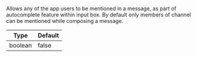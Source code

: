 Allows any of the app users to be mentioned in a message, as part of autocomplete feature within input box.
By default only members of channel can be mentioned while composing a message.

| Type | Default |
| - | - |
| boolean | false |